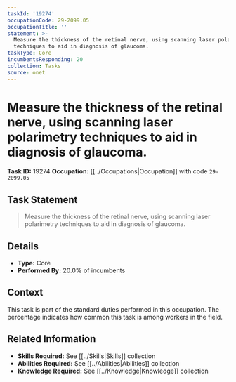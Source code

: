 ```yaml
---
taskId: '19274'
occupationCode: 29-2099.05
occupationTitle: ''
statement: >-
  Measure the thickness of the retinal nerve, using scanning laser polarimetry
  techniques to aid in diagnosis of glaucoma.
taskType: Core
incumbentsResponding: 20
collection: Tasks
source: onet
---
```

# Measure the thickness of the retinal nerve, using scanning laser polarimetry techniques to aid in diagnosis of glaucoma.

**Task ID:** 19274
**Occupation:** [[../Occupations|Occupation]] with code `29-2099.05`

## Task Statement

> Measure the thickness of the retinal nerve, using scanning laser polarimetry techniques to aid in diagnosis of glaucoma.

## Details

- **Type:** Core
- **Performed By:** 20.0% of incumbents

## Context

This task is part of the standard duties performed in this occupation. The percentage indicates how common this task is among workers in the field.

## Related Information

- **Skills Required:** See [[../Skills|Skills]] collection
- **Abilities Required:** See [[../Abilities|Abilities]] collection
- **Knowledge Required:** See [[../Knowledge|Knowledge]] collection
